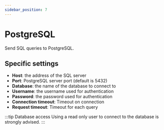 ```yaml
---
sidebar_position: 7
---
```



# PostgreSQL
Send SQL queries to PostgreSQL.

## Specific settings
- **Host**: the address of the SQL server
- **Port**: PostgreSQL server port (default is 5432)
- **Database**: the name of the database to connect to
- **Username**: the username used for authentication
- **Password**: the password used for authentication
- **Connection timeout**: Timeout on connection
- **Request timeout**: Timeout for each query

:::tip Database access
Using a read only user to connect to the database is strongly advised.
:::

<ItemSettings></ItemSettings>